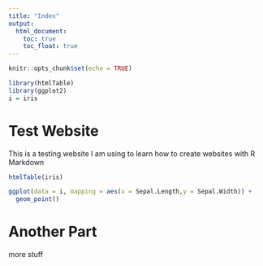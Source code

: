 ---
title: "Index"
output: 
  html_document:
    toc: true
    toc_float: true
---

```{r setup, include=FALSE}
knitr::opts_chunk$set(echo = TRUE)
```
```{r, echo = FALSE}
library(htmlTable)
library(ggplot2)
i = iris
```


# **Test Website**

This is a testing website I am using to learn how to create websites with R Markdown

```{r, echo=FALSE}
htmlTable(iris)
```

```{r, echo = FALSE}
ggplot(data = i, mapping = aes(x = Sepal.Length,y = Sepal.Width)) + 
  geom_point()
```


# **Another Part**

more stuff